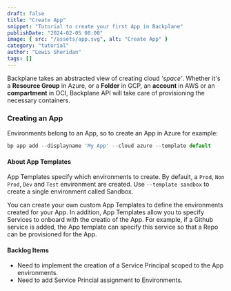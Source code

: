 ```yaml
---
draft: false
title: "Create App"
snippet: "Tutorial to create your first App in Backplane"
publishDate: "2024-02-05 08:00"
image: { src: "/assets/app.svg", alt: "Create App" }
category: "tutorial"
author: "Lewis Sheridan"
tags: []
---
```



Backplane takes an abstracted view of creating cloud _'space'_. Whether it's a **Resource Group** in Azure, or a **Folder** in GCP, an **account** in AWS or an **compartment** in OCI, Backplane API will take care of provisioning the necessary containers.

### Creating an App

Environments belong to an App, so to create an App in Azure for example:

```js
bp app add --displayname 'My App' --cloud azure --template default
```

#### About App Templates

App Templates specify which environments to create. By default, a `Prod`, `Non Prod`, `Dev` and `Test` environment are created. Use `--template sandbox` to create a single environment called Sandbox.

You can create your own custom App Templates to define the environments created for your App. In addition, App Templates allow you to specify Services to onboard with the creatio of the App. For example, if a Github service is added, the App template can specify this service so that a Repo can be provisioned for the App.

#### Backlog Items

- Need to implement the creation of a Service Principal scoped to the App environments.
- Need to add Service Princial assignment to Environments.

